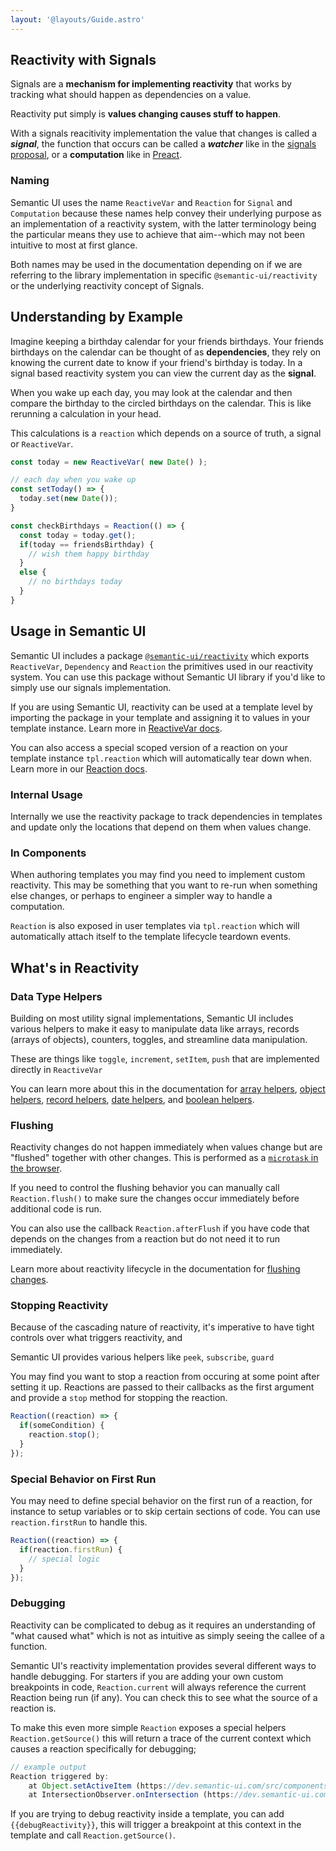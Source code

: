 ```yaml
---
layout: '@layouts/Guide.astro'
---
```


## Reactivity with Signals


Signals are a **mechanism for implementing reactivity** that works by tracking what should happen as dependencies on a value.

Reactivity put simply is **values changing causes stuff to happen**.

With a signals reacitivity implementation the value that changes is called a ***signal***, the function that occurs can be called a ***watcher*** like in the [signals proposal](https://github.com/tc39/proposal-signals), or a **computation** like in [Preact](https://preactjs.com/guide/v10/signals/).

### Naming

Semantic UI uses the name `ReactiveVar` and `Reaction` for `Signal` and `Computation` because these names help convey their underlying purpose as an implementation of a reactivity system, with the latter terminology being the particular means they use to achieve that aim--which may not been intuitive to most at first glance.

Both names may be used in the documentation depending on if we are referring to the library implementation in specific `@semantic-ui/reactivity` or the underlying reactivity concept of Signals.

## Understanding by Example

Imagine keeping a birthday calendar for your friends birthdays. Your friends birthdays on the calendar can be thought of as **dependencies**, they rely on knowing the current date to know if your friend's birthday is today. In a signal based reactivity system you can view the current day as the **signal**.

When you wake up each day, you may look at the calendar and then compare the birthday to the circled birthdays on the calendar. This is like rerunning a calculation in your head.

This calculations is a `reaction` which depends on a source of truth, a signal or `ReactiveVar`.

```javascript
const today = new ReactiveVar( new Date() );

// each day when you wake up
const setToday() => {
  today.set(new Date());
}

const checkBirthdays = Reaction(() => {
  const today = today.get();
  if(today == friendsBirthday) {
    // wish them happy birthday
  }
  else {
    // no birthdays today
  }
}
```

<PlaygroundExample id="birthday"></PlaygroundExample>


## Usage in Semantic UI

Semantic UI includes a package [`@semantic-ui/reactivity`](https://github.com/Semantic-Org/Semantic-Next/tree/main/packages/reactivity) which exports `ReactiveVar`, `Dependency` and `Reaction` the primitives used in our reactivity system. You can use this package without Semantic UI library if you'd like to simply use our signals implementation.

If you are using Semantic UI, reactivity can be used at a template level by importing the package in your template and assigning it to values in your template instance. Learn more in [ReactiveVar docs]().

You can also access a special scoped version of a reaction on your template instance `tpl.reaction` which will automatically tear down when. Learn more in our [Reaction docs]().


### Internal Usage

Internally we use the reactivity package to track dependencies in templates and update only the locations that depend on them when values change.

### In Components

When authoring templates you may find you need to implement custom reactivity. This may be something that you want to re-run when something else changes, or perhaps to engineer a simpler way to handle a computation.

`Reaction` is also exposed in user templates via `tpl.reaction` which will automatically attach itself to the template lifecycle teardown events.


## What's in Reactivity

### Data Type Helpers

Building on most utility signal implementations, Semantic UI includes various helpers to make it easy to manipulate data like arrays, records (arrays of objects), counters, toggles, and streamline data manipulation.

These are things like `toggle`, `increment`, `setItem`, `push` that are implemented directly in `ReactiveVar`

You can learn more about this in the documentation for [array helpers](#), [object helpers](), [record helpers](), [date helpers](), and [boolean helpers]().

### Flushing

Reactivity changes do not happen immediately when values change but are "flushed" together with other changes. This is performed as a [`microtask` in the browser](https://developer.mozilla.org/en-US/docs/Web/API/HTML_DOM_API/Microtask_guide).

If you need to control the flushing behavior you can manually call `Reaction.flush()` to make sure the changes occur immediately before additional code is run.

You can also use the callback `Reaction.afterFlush` if you have code that depends on the changes from a reaction but do not need it to run immediately.

Learn more about reactivity lifecycle in the documentation for [flushing changes]().

### Stopping Reactivity

Because of the cascading nature of reactivity, it's imperative to have tight controls over what triggers reactivity, and

Semantic UI provides various helpers like `peek`, `subscribe`, `guard`

You may find you want to stop a reaction from occuring at some point after setting it up. Reactions are passed to their callbacks as the first argument and provide a `stop` method for stopping the reaction.


```javascript
Reaction((reaction) => {
  if(someCondition) {
    reaction.stop();
  }
});
```

### Special Behavior on First Run

You may need to define special behavior on the first run of a reaction, for instance to setup variables or to skip certain sections of code. You can use `reaction.firstRun` to handle this.


```javascript
Reaction((reaction) => {
  if(reaction.firstRun) {
    // special logic
  }
});
```

### Debugging

Reactivity can be complicated to debug as it requires an understanding of "what caused what" which is not as intuitive as simply seeing the callee of a function.

Semantic UI's reactivity implementation provides several different ways to handle debugging. For starters if you are adding your own custom breakpoints in code, `Reaction.current` will always reference the current Reaction being run (if any). You can check this to see what the source of a reaction is.

To make this even more simple `Reaction` exposes a special helpers `Reaction.getSource()` this will return a trace of the current context which causes a reaction specifically for debugging;

```javascript
// example output
Reaction triggered by:
    at Object.setActiveItem (https://dev.semantic-ui.com/src/components/InPageMenu/InPageMenu.js:126:23)
    at IntersectionObserver.onIntersection (https://dev.semantic-ui.com/src/components/InPageMenu/InPageMenu.js:244:13)
```

If you are trying to debug reactivity inside a template, you can add `{{debugReactivity}}`, this will trigger a breakpoint at this context in the template and call `Reaction.getSource()`.
